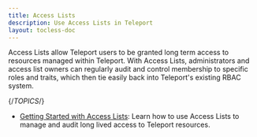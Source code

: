 ```yaml
---
title: Access Lists
description: Use Access Lists in Teleport
layout: tocless-doc
---
```


Access Lists allow Teleport users to be granted long term access to resources
managed within Teleport. With Access Lists, administrators and access list
owners can regularly audit and control membership to specific roles and
traits, which then tie easily back into Teleport's existing RBAC system.

{/*TOPICS*/}

- [Getting Started with Access Lists](access-lists/guide.mdx): Learn how to use Access Lists to manage and audit long lived access to Teleport resources.
